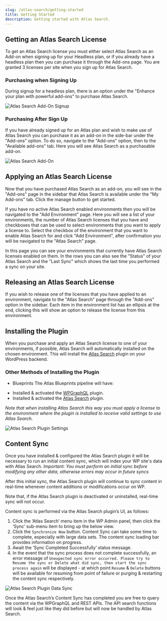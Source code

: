 ```yaml
---
slug: /atlas-search/getting-started
title: Getting Started
description: Getting started with Atlas Search.
---
```


## Getting an Atlas Search License
To get an Atlas Search license you must either select Atlas Search as an Add-on when signing up for your Headless plan, or if you already have a headless plan then you can purchase it through the Add-ons page.
You are granted 3 licenses per site when you sign up for Atlas Search.

### Purchasing when Signing Up
During signup for a headless plan, there is an option under the "Enhance your plan with powerful add-ons" to purchase Atlas Search.

![Atlas Search Add-On Signup](./images/as-add-on-signup.png)

### Purchasing After Sign Up
If you have already signed up for an Atlas plan and wish to make use of Atlas Search you can purchase it as an add-on in the side-bar under the "Add-ons" option.
To do so, navigate to the "Add-ons" option, then to the "Available add-ons" tab. Here you will see Atlas Search as a purchasable add-on.

![Atlas Search Add-On](./images/as-add-on.png)

## Applying an Atlas Search License
Now that you have purchased Atlas Search as an add-on, you will see in the "Add-ons" page in the sidebar that Atlas Search is available under the "My Add-ons" tab.
Click the manage button to get started.

If you have no active Atlas Search enabled environments then you will be navigated to the "Add Environment" page. Here you will see a list of your environments, the number of Atlas Search licenses that you have and checkboxes that can be used to select environments that you want to apply a license to.
Select the checkbox of the environment that you want to enable Atlas Search for and click "Add Environment", after confirmation you will be navigated to the "Atlas Search" page.

In this page you can see your environments that currently have Atlas Search licenses enabled on them. In the rows you can also see the "Status" of your Atlas Search and the "Last Sync" which shows the last time you performed a sync on your site.


## Releasing an Atlas Search License
If you wish to release one of the licenses that you have applied to an environment, navigate to the "Atlas Search" page through the "Add-ons" option in the sidebar.
Each item in the environment list has an ellipsis at the end, clicking this will show an option to release the license from this environment.


## Installing the Plugin
When you purchase and apply an Atlas Search license to one of your environments, if possible, Atlas Search will automatically installed on the chosen environment.
This will install the [Atlas Search](https://wordpress.org/plugins/atlas-search/) plugin on your WordPress backend.

### Other Methods of Installing the Plugin
- Blueprints
The Atlas Blueprints pipeline will have:
* Installed & activated the [WPGraphQL](https://wordpress.org/plugins/wp-graphql/) plugin.
* Installed & activated the [Atlas Search](https://wordpress.org/plugins/atlas-search/) plugin.

*Note that when installing Atlas Search this way you must apply a license to the environment where the plugin is installed to receive valid settings to use Atlas Search.*

![Atlas Search Plugin Settings](./images/as-plugin-settings.png)


## Content Sync
Once you have installed & configured the Atlas Search plugin it will be necessary to run an initial content sync, which will index your WP site's data with Atlas Search.
*Important: You must perform an initial sync before modifying any other data, otherwise errors may occur in future syncs*

After this initial sync, the Atlas Search plugin will continue to sync content in real-time whenever content additions or modifications occur on WP.

Note that, if the Atlas Search plugin is deactivated or uninstalled, real-time sync will not occur.

Content sync is performed via the Atlas Search plugin’s UI, as follows:
1. Click the ‘Atlas Search’ menu item in the WP Admin panel, then click the ‘Sync’ sub-menu item to bring up the below view.
2. Click the `Synchronize Now` button. Content Sync can take some time to complete, especially with large data sets. The content sync loading bar provides information on progress.
3. Await the ‘Sync Completed Successfully’ status message.
4. In the event that the sync process does not complete successfully, an error message of `Unexpected sync error occurred. Please try to Resume the sync or Delete what did sync, then start the sync process again` will be displayed -  at which point `Resume` & `Delete` buttons will be available for resuming from point of failure or purging & restarting the content sync respectively.

![Atlas Search Plugin Data Sync](./images/as-plugin-data-sync.png)

Once the Atlas Search’s Content Sync has completed you are free to query the content via the WPGraphQL and REST APIs.
The API search functions will look & feel just like they did before but will now be handled by Atlas Search.
